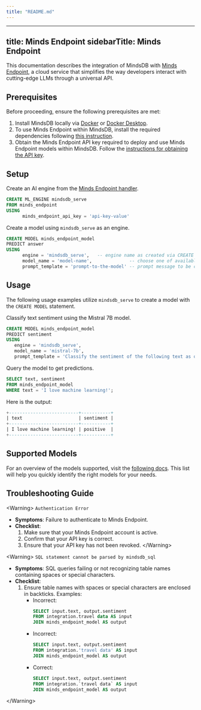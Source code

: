 ```yaml
---
title: "README.md"
---
```


---
title: Minds Endpoint
sidebarTitle: Minds Endpoint
---

This documentation describes the integration of MindsDB with [Minds Endpoint](https://mindsdb-docs.hashnode.space/), a cloud service that simplifies the way developers interact with cutting-edge LLMs through a universal API.

## Prerequisites

Before proceeding, ensure the following prerequisites are met:

1. Install MindsDB locally via [Docker](https://docs.mindsdb.com/setup/self-hosted/docker) or [Docker Desktop](https://docs.mindsdb.com/setup/self-hosted/docker-desktop).
2. To use Minds Endpoint within MindsDB, install the required dependencies following [this instruction](https://docs.mindsdb.com/setup/self-hosted/docker#install-dependencies).
3. Obtain the Minds Endpoint API key required to deploy and use Minds Endpoint models within MindsDB. Follow the [instructions for obtaining the API key](https://mindsdb-docs.hashnode.space/docs/authentication).

## Setup

Create an AI engine from the [Minds Endpoint handler](https://github.com/mindsdb/mindsdb/tree/main/mindsdb/integrations/handlers/minds_endpoint_handler).

```sql
CREATE ML_ENGINE mindsdb_serve
FROM minds_endpoint
USING
      minds_endpoint_api_key = 'api-key-value'
```

Create a model using `mindsdb_serve` as an engine.

```sql
CREATE MODEL minds_endpoint_model
PREDICT answer
USING
      engine = 'mindsdb_serve',   -- engine name as created via CREATE ML_ENGINE
      model_name = 'model-name',              -- choose one of available models
      prompt_template = 'prompt-to-the-model' -- prompt message to be completed by the model
```

## Usage

The following usage examples utilize `mindsdb_serve` to create a model with the `CREATE MODEL` statement.

Classify text sentiment using the Mistral 7B model.

```sql
CREATE MODEL minds_endpoint_model
PREDICT sentiment
USING
   engine = 'mindsdb_serve',
   model_name = 'mistral-7b',
   prompt_template = 'Classify the sentiment of the following text as one of `positive`, `neutral` or `negative`: {{text}}';
```

Query the model to get predictions.

```sql
SELECT text, sentiment
FROM minds_endpoint_model
WHERE text = 'I love machine learning!';
```

Here is the output:

```sql
+--------------------------+-----------+
| text                     | sentiment |
+--------------------------+-----------+
| I love machine learning! | positive  |
+--------------------------+-----------+
```

## Supported Models

For an overview of the models supported, visit the [following docs](https://docs.mdb.ai/). This list will help you quickly identify the right models for your needs.

## Troubleshooting Guide

&lt;Warning&gt;
`Authentication Error`

* **Symptoms**: Failure to authenticate to Minds Endpoint.
* **Checklist**:
    1. Make sure that your Minds Endpoint account is active.
    2. Confirm that your API key is correct.
    3. Ensure that your API key has not been revoked.
&lt;/Warning&gt;

&lt;Warning&gt;
`SQL statement cannot be parsed by mindsdb_sql`

* **Symptoms**: SQL queries failing or not recognizing table names containing spaces or special characters.
* **Checklist**:
    1. Ensure table names with spaces or special characters are enclosed in backticks.
    Examples:
        * Incorrect:
            ```sql
            SELECT input.text, output.sentiment
            FROM integration.travel data AS input
            JOIN minds_endpoint_model AS output
            ```
        * Incorrect: 
            ```sql
            SELECT input.text, output.sentiment
            FROM integration.'travel data' AS input
            JOIN minds_endpoint_model AS output
            ```
        * Correct:  
            ```sql 
            SELECT input.text, output.sentiment
            FROM integration.`travel data` AS input
            JOIN minds_endpoint_model AS output
            ```
&lt;/Warning&gt;